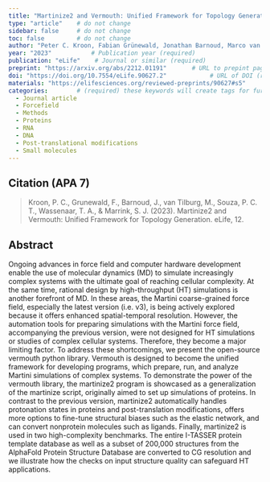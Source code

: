```yaml
---
title: "Martinize2 and Vermouth: Unified Framework for Topology Generation"          # Paper title (required)
type: "article"    # do not change
sidebar: false     # do not change
toc: false         # do not change
author: "Peter C. Kroon, Fabian Grünewald, Jonathan Barnoud, Marco van Tilburg, Paulo C. T. Souza, Tsjerk A. Wassenaar, Siewert-Jan Marrink"         # Paper authors (required)
year: "2023"           # Publication year (required)
publication: "eLife"    # Journal or similar (required)
preprint: "https://arxiv.org/abs/2212.01191"       # URL to prepint page (optional)  
doi: "https://doi.org/10.7554/eLife.90627.2"            # URL of DOI (required)  
materials: "https://elifesciences.org/reviewed-preprints/90627#s5"      # URL to suplementary info (optional)
categories:        # (required) these keywords will create tags for further filtering. 
  - Journal article
  - Forcefield
  - Methods
  - Proteins
  - RNA
  - DNA
  - Post-translational modifications
  - Small molecules
---
```


<!-- 
The info below is just an example. 

Both fields are required and they have to be replaced with the respective info for each paper. 

Please notice the `> ` symbol before the citation, it gives it additional styling.  
-->

## Citation (APA 7)      

> Kroon, P. C., Grunewald, F., Barnoud, J., van Tilburg, M., Souza, P. C. T., Wassenaar, T. A., & Marrink, S. J. (2023). Martinize2 and Vermouth: Unified Framework for Topology Generation. eLife, 12.

## Abstract

Ongoing advances in force field and computer hardware development enable the use of molecular dynamics (MD) to simulate increasingly complex systems with the ultimate goal of reaching cellular complexity. At the same time, rational design by high-throughput (HT) simulations is another forefront of MD. In these areas, the Martini coarse-grained force field, especially the latest version (i.e. v3), is being actively explored because it offers enhanced spatial-temporal resolution. However, the automation tools for preparing simulations with the Martini force field, accompanying the previous version, were not designed for HT simulations or studies of complex cellular systems. Therefore, they become a major limiting factor. To address these shortcomings, we present the open-source vermouth python library. Vermouth is designed to become the unified framework for developing programs, which prepare, run, and analyze Martini simulations of complex systems. To demonstrate the power of the vermouth library, the martinize2 program is showcased as a generalization of the martinize script, originally aimed to set up simulations of proteins. In contrast to the previous version, martinize2 automatically handles protonation states in proteins and post-translation modifications, offers more options to fine-tune structural biases such as the elastic network, and can convert nonprotein molecules such as ligands. Finally, martinize2 is used in two high-complexity benchmarks. The entire I-TASSER protein template database as well as a subset of 200,000 structures from the AlphaFold Protein Structure Database are converted to CG resolution and we illustrate how the checks on input structure quality can safeguard HT applications.